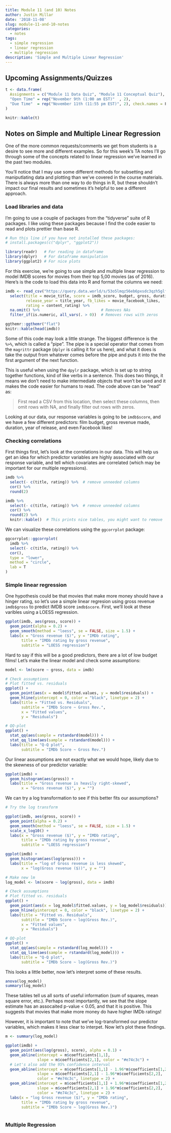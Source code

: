 ```yaml
---
title: Module 11 (and 10) Notes
author: Justin Millar
date: '2018-11-08'
slug: module-11-and-10-notes
categories:
  - notes
tags:
  - simple regression
  - linear regression
  - multiple regression
description: 'Simple and Multiple Linear Regression'
---
```


## Upcoming Assignments/Quizzes

```r
t <- data.frame(
  Assignments = c("Module 11 Data Quiz", "Module 11 Conceptual Quiz"),
  "Open Time" = rep("November 9th (1:00 am EST)"  , 2),
  "Due Time"  = rep("November 11th (11:55 pm EST)", 2), check.names = F
)

knitr::kable(t)
```

## Notes on Simple and Multiple Linear Regression

One of the more common requests/comments we get from students is a desire to see more and different examples. So for this week's TA notes I'll go through some of the concepts related to linear regression we've learned in the past two modules. 

You'll notice that I may use some different methods for subsetting and maniputlating data and plotting than we've covered in the course materials. There is always more than one way to do things in R, but these shouldn't impact our final results and sometimes it's helpful to see a different approach. 

### Load libraries and data

I'm going to use a couple of packages from the "tidyverse" suite of R packages. I like using these packages because I find the code easier to read and plots prettier than base R. 


```r
# Run this line if you have not installed these packages:
# install.packages(c("dplyr", "ggplot2"))

library(readr)   # For reading in dataframe
library(dplyr)   # For dataframe manipulation
library(ggplot2) # For nice plots
```

For this exercise, we're going to use simple and multiple linear regression to model IMDB scores for movies from their top 5,00 movies (as of 2016). Here's is the code to load this data into R and format the columns we need:

```r
imdb <- read_csv("https://query.data.world/s/53o5lmqz56eb6pxsdc3qzh5glfavkv") %>%
  select(title = movie_title, score = imdb_score, budget, gross, duration, 
         release_year = title_year, fb_likes = movie_facebook_likes, 
         rating = content_rating) %>% 
  na.omit() %>%                           # Removes NAs
  filter_if(is.numeric, all_vars(. > 0))  # Removes rows with zeros
```

```r
ggthemr::ggthemr("flat")
knitr::kable(head(imdb))
```

Some of this code may look a little strange. The biggest difference is the `%>%`, which is called a "pipe". The pipe is a special operator that comes from the `magrittr` package (`dplyr` is calling it for us here), and what it does is take the output from whatever comes before the pipe and puts it into the the first argument of the next function. 

This is useful when using the `dpylr` package, which is set up to string together functions, kind of like verbs in a sentence. This does two things, it means we don't need to make intermediate objects that won't be used and it makes the code easier for humans to read. The code above can be "read" as:

> First read a CSV from this location, then select these columns, then omit rows with NA, and finally filter out rows with zeros. 

Looking at our data, our response variables is going to be `imdb$score`, and we have a few different predictors: film budget, gross revenue made, duration, year of release, and even Facebook likes!

### Checking correlations

First things first, let's look at the correlations in our data. This will help us get an idea for which predictor variables are highly associated with our response variable, and tell which covariates are correlated (which may be important for our multiple regressions).

```r
imdb %>% 
  select(- c(title, rating)) %>%  # remove unneeded columns
  cor() %>% 
  round(2)
```


```r
imdb %>% 
  select(- c(title, rating)) %>%  # remove unneeded columns
  cor() %>% 
  round(2) %>% 
  knitr::kable()  # This prints nice tables, you might want to remove
```

We can visualize these correlations using the `ggcorrplot` package:

```r
ggcorrplot::ggcorrplot(
  imdb %>% 
  select(- c(title, rating)) %>% 
  cor(), 
  type = "lower", 
  method = "circle", 
  lab = T
)
```


### Simple linear regression

One hypothesis could be that movies that make more money should have a hinger rating, so let's use a  simple linear regresion using gross revenue `imdb$gross` to predict IMDB score `imdb$score`. First, we'll look at these varibles using a LOESS regression. 

```r
ggplot(imdb, aes(gross, score)) +
  geom_point(alpha = 0.2) +
  geom_smooth(method = "loess", se = FALSE, size = 1.5) +
  labs(x = "Gross revenue ($)", y = "IMDb rating", 
       title = "IMDb rating by gross revenue", 
       subtitle = "LOESS regression")
```

Hard to say if this will be a good predictors, there are a lot of low budget films! Let's make the linear model and check some assumptions:

```r
model <- lm(score ~ gross, data = imdb)

# Check assumptions
# Plot fitted vs. residuals
ggplot() +
  geom_point(aes(x = model$fitted.values, y = model$residuals)) +
  geom_hline(yintercept = 0, color = "black", linetype = 2) +
  labs(title = "Fitted vs. Residuals", 
       subtitle = "IMDb Score ~ Gross Rev.",
       x = "Fitted values", 
       y = "Residuals")

# QQ-plot
ggplot() +
  stat_qq(aes(sample = rstandard(model))) +
  stat_qq_line(aes(sample = rstandard(model))) +
  labs(title = "Q-Q plot", 
       subtitle = "IMDb Score ~ Gross Rev.")
```

Our linear assumptions are not exactly what we would hope, likely due to the skewness of our predictor variable:
```r
ggplot(imdb) +
  geom_histogram(aes(gross)) +
  labs(title = "Gross revenue is heavily right-skewed", 
       x = "Gross revenue ($)", y = "")
```

We can try a log transformation to see if this better fits our assumptions?


```r
# Try the log transform

ggplot(imdb, aes(gross, score)) +
  geom_point(alpha = 0.2) +
  geom_smooth(method = "loess", se = FALSE, size = 1.5) +
  scale_x_log10() +
  labs(x = "Gross revenue ($)", y = "IMDb rating", 
       title = "IMDb rating by gross revenue", 
       subtitle = "LOESS regression")

ggplot(imdb) +
  geom_histogram(aes(log(gross))) +
  labs(title = "log of Gross revenue is less skewed", 
       x = "log(Gross revenue ($))", y = "")

# Make new lm
log_model <- lm(score ~ log(gross), data = imdb)

# Check assumptions
# Plot fitted vs. residuals
ggplot() +
  geom_point(aes(x = log_model$fitted.values, y = log_model$residuals)) +
  geom_hline(yintercept = 0, color = "black", linetype = 2) +
  labs(title = "Fitted vs. Residuals", 
       subtitle = "IMDb Score ~ log(Gross Rev.)",
       x = "Fitted values", 
       y = "Residuals")

# QQ-plot
ggplot() +
  stat_qq(aes(sample = rstandard(log_model))) +
  stat_qq_line(aes(sample = rstandard(log_model))) +
  labs(title = "Q-Q plot", 
       subtitle = "IMDb Score ~ log(Gross Rev.)")
```


This looks a little better, now let's interpret some of these results.

```r
anova(log_model)
summary(log_model)
```

These tables tell us all sorts of useful information (sum of squares, mean square error, etc.). Perhaps most importantly, we see that the slope estimate has an assocaited p-value < 0.05, and that it is positive. This suggests that movies that make more money do have higher IMDb ratings!

However, it is important to note that we've log-transformed our predictor variables, which makes it less clear to interpet. Now let's plot these findings.

```r
m <- summary(log_model)

ggplot(imdb) +
  geom_point(aes(log(gross), score), alpha = 0.1) +
  geom_abline(intercept = m$coefficients[1,1], 
              slope = m$coefficients[2,1], color = "#e74c3c") +
  # Let's also add the 95% confidence interval
  geom_abline(intercept = m$coefficients[1,1] - 1.96*m$coefficients[1,2], 
              slope = m$coefficients[2,1] - 1.96*m$coefficients[2,2], 
              color = "#e74c3c", linetype = 2) +
  geom_abline(intercept = m$coefficients[1,1] + 1.96*m$coefficients[1,2], 
              slope = m$coefficients[2,1] + 1.96*m$coefficients[2,2], 
              color = "#e74c3c", linetype = 2) +
  labs(x = "log Gross revenue ($)", y = "IMDb rating", 
       title = "IMDb rating by gross revenue", 
       subtitle = "IMDb Score ~ log(Gross Rev.)")
  
```

### Multiple Regression


